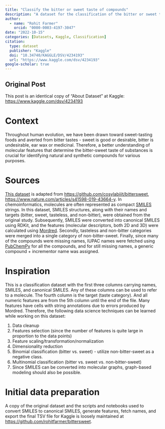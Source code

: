 ```yaml
---
title: "Classify the bitter or sweet taste of compounds"
description: "A dataset for the classification of the bitter or sweet taste of compounds."
author: 
  - name: "Rohit Farmer"
    orcid: "0000-0003-4197-3047"
date: "2022-10-15"
categories: [Datasets, Kaggle, Classification]
citation: 
  type: dataset
  publisher: "Kaggle"
  doi: "10.34740/KAGGLE/DSV/4234193"
  url: "https://www.kaggle.com/dsv/4234193"
google-scholar: true
---
```


::: callout-note
## Original Post

This post is an identical copy of "About Dataset" at Kaggle: <https://www.kaggle.com/dsv/4234193>
:::

# Context

Throughout human evolution, we have been drawn toward sweet-tasting foods and averted from bitter tastes - sweet is good or desirable, bitter is undesirable, ear wax or medicinal. Therefore, a better understanding of molecular features that determine the bitter-sweet taste of substances is crucial for identifying natural and synthetic compounds for various purposes.

# Sources

[This dataset](https://www.kaggle.com/dsv/4234193) is adapted from <https://github.com/cosylabiiit/bittersweet>, <https://www.nature.com/articles/s41598-019-43664-y>. In chemoinformatics, molecules are often represented as compact [SMILES](https://en.wikipedia.org/wiki/Simplified_molecular-input_line-entry_system) strings. In this dataset, SMILES structures, along with their names and targets (bitter, sweet, tasteless, and non-bitter), were obtained from the original study. Subsequently, SMILES were converted into canonical SMILES using RDKit, and the features (molecular descriptors, both 2D and 3D) were calculated using [Mordred](https://github.com/mordred-descriptor/mordred). Secondly, tasteless and non-bitter categories were merged into a single category of non-bitter-sweet. Finally, since many of the compounds were missing names, IUPAC names were fetched using [PubChemPy](https://pubchempy.readthedocs.io/en/latest/) for all the compounds, and for still missing names, a generic compound + incrementor name was assigned.

# Inspiration

This is a classification dataset with the first three columns carrying names, SMILES, and canonical SMILES. Any of these columns can be used to refer to a molecule. The fourth column is the target (taste category). And all numeric features are from the 5th column until the end of the file. Many features have cells with string annotations due to errors produced by Mordred. Therefore, the following data science techniques can be learned while working on this dataset:

1.  Data cleanup
2.  Features selection (since the number of features is quite large in proportion to the data points)
3.  Feature scaling/transformation/normalization
4.  Dimensionality reduction
5.  Binomial classification (bitter vs. sweet) - utilize non-bitter-sweet as a negative class.
6.  Multinomial classification (bitter vs. sweet vs. non-bitter-sweet)
7.  Since SMILES can be converted into molecular graphs, graph-based modeling should also be possible.

# Initial data preparation

A copy of the original dataset and the scripts and notebooks used to convert SMILES to canonical SMILES, generate features, fetch names, and export the final TSV file for Kaggle is loosely maintained at <https://github.com/rohitfarmer/bittersweet>.
